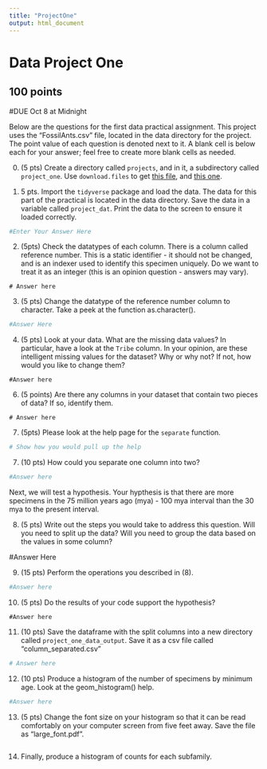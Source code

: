```yaml
---
title: "ProjectOne"
output: html_document
---
```



# Data Project One

## 100 points
#DUE Oct 8 at Midnight

Below are the questions for the first data practical assignment. This project uses the "FossilAnts.csv" file, located in the data directory for the project. The point value of each question is denoted next to it. A blank cell is below each for your answer; feel free to create more blank cells as needed.

0. (5 pts) Create a directory called `projects`, and in it, a subdirectory called `project_one`. Use `download.files` to get [this file](https://github.com/BiologicalDataAnalysis2019/2021/blob/master/projects/project_one/ProjectOneUndergrads.Rmd), and [this one](https://github.com/BiologicalDataAnalysis2019/2021/blob/master/projects/project_one/data/FossilAnts.csv).



1. 5 pts. Import the `tidyverse` package and load the data. The data for this part of the practical is located in the data directory. Save the data in a variable called `project_dat`. Print the data to the screen to ensure it loaded correctly.

```r
#Enter Your Answer Here

```

2. (5pts) Check the datatypes of each column. There is a column called reference number. This is a static identifier - it should not be changed, and is an indexer used to identify this specimen uniquely. Do we want to treat it as an integer (this is an opinion question - answers may vary).

```
# Answer here
```

3. (5 pts) Change the datatype of the reference number column to character. Take a peek at the function as.character().

```r
#Answer Here

```

4. (5 pts) Look at your data. What are the missing data values? In particular, have a look at the `Tribe` column. In your opinion, are these intelligent missing values for the dataset? Why or why not? If not, how would you like to change them? 

```
#Answer here

```

6. (5 points) Are there any columns in your dataset that contain two pieces of data? If so, identify them.

```
# Answer here
```

7. (5pts) Please look at the help page for the `separate` function.

```r
# Show how you would pull up the help
```


7. (10 pts) How could you separate one column into two? 

```r
#Answer here
```

Next, we will test a hypothesis. Your hypthesis is that there are more specimens in the 75 million years ago (mya) - 100 mya interval than the 30 mya to the present interval.

8. (5 pts) Write out the steps you would take to address this question. Will you need to split up the data? Will you need to group the data based on the values in some column? 

#Answer Here


9. (15 pts) Perform the operations you described in (8). 

```r
#Answer here

```

10. (5 pts) Do the results of your code support the hypothesis? 

```
#Answer here
```


11. (10 pts) Save the dataframe with the split columns into a new directory called `project_one_data_output`. Save it as a csv file called "column_separated.csv" 

```r
# Answer here

```

12. (10 pts) Produce a histogram of the number of specimens by minimum age. Look at the geom_histogram() help.

```r
#Answer here

```

13. (5 pts) Change the font size on your histogram so that it can be read comfortably on your computer screen from five feet away. Save the file as "large_font.pdf".

```r

```

14. Finally, produce a histogram of counts for each subfamily.

```r


```

